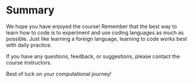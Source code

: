 # Summary

We hope you have enjoyed the course! Remember that the best way to learn how to code is to experiment and use coding languages as much as possible. Just like learning a foreign language, learning to code works best with daily practice. 

If you have any questions, feedback, or suggestions, please contact the course instructors. 

Best of luck on your computational journey!
